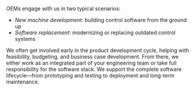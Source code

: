 OEMs engage with us in two typical scenarios:

- *New machine development*: building control software from the ground up
- *Software replacement*: modernizing or replacing outdated control systems

We often get involved early in the product development cycle, helping with feasibility, budgeting, and business case development. From there, we either work as an integrated part of your engineering team or take full responsibility for the software stack.
We support the complete software lifecycle—from prototyping and testing to deployment and long-term maintenance.
